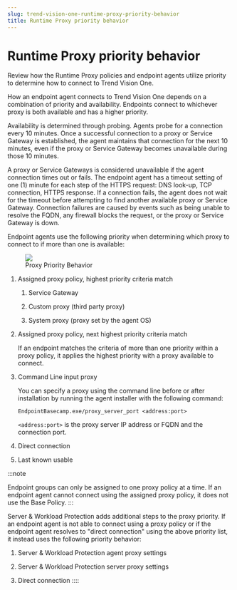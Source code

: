 ```yaml
---
slug: trend-vision-one-runtime-proxy-priority-behavior
title: Runtime Proxy priority behavior
---
```

# Runtime Proxy priority behavior

Review how the Runtime Proxy policies and endpoint agents utilize priority to determine how to connect to Trend Vision One.

How an endpoint agent connects to Trend Vision One depends on a combination of priority and availability. Endpoints connect to whichever proxy is both available and has a higher priority.

Availability is determined through probing. Agents probe for a connection every 10 minutes. Once a successful connection to a proxy or Service Gateway is established, the agent maintains that connection for the next 10 minutes, even if the proxy or Service Gateway becomes unavailable during those 10 minutes.

A proxy or Service Gateways is considered unavailable if the agent connection times out or fails. The endpoint agent has a timeout setting of one (1) minute for each step of the HTTPS request: DNS look-up, TCP connection, HTTPS response. If a connection fails, the agent does not wait for the timeout before attempting to find another available proxy or Service Gateway. Connection failures are caused by events such as being unable to resolve the FQDN, any firewall blocks the request, or the proxy or Service Gateway is down.

Endpoint agents use the following priority when determining which proxy to connect to if more than one is available:

<figure>
<img src="./images/ProxyPriority-0709=GUID-fb08fe91-8b5a-4cda-b3ff-00069462975e.webp" />
<figcaption>Proxy Priority Behavior</figcaption>
</figure>

1.  Assigned proxy policy, highest priority criteria match

    1.  Service Gateway

    2.  Custom proxy (third party proxy)

    3.  System proxy (proxy set by the agent OS)

2.  Assigned proxy policy, next highest priority criteria match

    If an endpoint matches the criteria of more than one priority within a proxy policy, it applies the highest priority with a proxy available to connect.

3.  Command Line input proxy

    You can specify a proxy using the command line before or after installation by running the agent installer with the following command:

    `EndpointBasecamp.exe/proxy_server_port <address:port>`

    `<address:port>` is the proxy server IP address or FQDN and the connection port.

4.  Direct connection

5.  Last known usable

:::note

Endpoint groups can only be assigned to one proxy policy at a time. If an endpoint agent cannot connect using the assigned proxy policy, it does not use the Base Policy.
:::

Server & Workload Protection adds additional steps to the proxy priority. If an endpoint agent is not able to connect using a proxy policy or if the endpoint agent resolves to "direct connection" using the above priority list, it instead uses the following priority behavior:

1.  Server & Workload Protection agent proxy settings

2.  Server & Workload Protection server proxy settings

3.  Direct connection
::::
